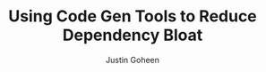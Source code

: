 ---
title: Using Code Gen Tools to Reduce Dependency Bloat
publishedAt: 2025-02-01
tag: ai
summary: reducing dependencies on third-party libraries with code generation models
author: Justin Goheen
---